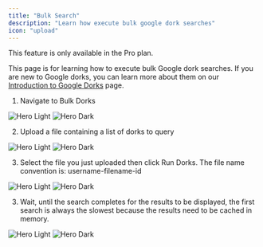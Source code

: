 ```yaml
---
title: "Bulk Search"
description: "Learn how execute bulk google dork searches"
icon: "upload"
---
```


<Warning>This feature is only available in the Pro plan.</Warning>

This page is for learning how to execute bulk Google dork searches. If you are new to Google dorks, you can learn more about them on our [Introduction to Google Dorks](https://docs.dorki.io/google-dorks) page.

1. Navigate to Bulk Dorks

<img
  className="block dark:hidden"
  src="/images/bulk-dorks/bulk-dorks-page.png"
  alt="Hero Light"
/>
<img
  className="hidden dark:block"
  src="/images/bulk-dorks/bulk-dorks-page.png"
  alt="Hero Dark"
/>

2. Upload a file containing a list of dorks to query

<img
  className="block dark:hidden"
  src="/images/bulk-dorks/upload.png"
  alt="Hero Light"
/>
<img
  className="hidden dark:block"
  src="/images/bulk-dorks/upload.png"
  alt="Hero Dark"
/>

3. Select the file you just uploaded then click Run Dorks. The file name convention is: username-filename-id

<img
  className="block dark:hidden"
  src="/images/bulk-dorks/select-file.png"
  alt="Hero Light"
/>
<img
  className="hidden dark:block"
  src="/images/bulk-dorks/select-file.png"
  alt="Hero Dark"
/>

3. Wait, until the search completes for the results to be displayed, the first search is always the slowest because the results need to be cached in memory.

<img
  className="block dark:hidden"
  src="/images/bulk-dorks/results.png"
  alt="Hero Light"
/>
<img
  className="hidden dark:block"
  src="/images/bulk-dorks/results.png"
  alt="Hero Dark"
/>
